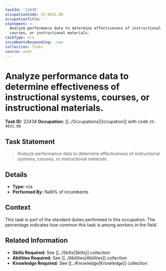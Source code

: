 ```yaml
---
taskId: '22438'
occupationCode: 25-9031.00
occupationTitle: ''
statement: >-
  Analyze performance data to determine effectiveness of instructional systems,
  courses, or instructional materials.
taskType: n/a
incumbentsResponding: .nan
collection: Tasks
source: onet
---
```

# Analyze performance data to determine effectiveness of instructional systems, courses, or instructional materials.

**Task ID:** 22438
**Occupation:** [[../Occupations|Occupation]] with code `25-9031.00`

## Task Statement

> Analyze performance data to determine effectiveness of instructional systems, courses, or instructional materials.

## Details

- **Type:** n/a
- **Performed By:** NaN% of incumbents

## Context

This task is part of the standard duties performed in this occupation. The percentage indicates how common this task is among workers in the field.

## Related Information

- **Skills Required:** See [[../Skills|Skills]] collection
- **Abilities Required:** See [[../Abilities|Abilities]] collection
- **Knowledge Required:** See [[../Knowledge|Knowledge]] collection
